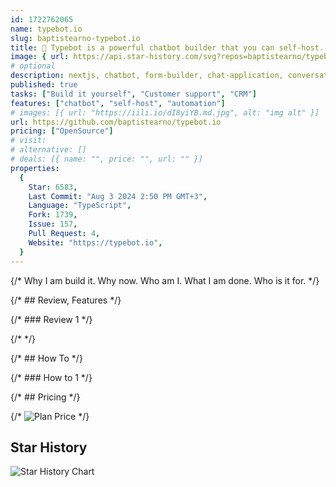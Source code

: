 ```yaml
---
id: 1722762065
name: typebot.io
slug: baptistearno-typebot.io
title: 💬 Typebot is a powerful chatbot builder that you can self-host.
image: { url: https://api.star-history.com/svg?repos=baptistearno/typebot.io }
# optional
description: nextjs, chatbot, form-builder, chat-application, conversational-bots, tailwindcss,  ,
published: true
tasks: ["Build it yourself", "Customer support", "CRM"]
features: ["chatbot", "self-host", "automation"]
# images: [{ url: "https://iili.io/dI8yiYB.md.jpg", alt: "img alt" }]
url: https://github.com/baptistearno/typebot.io
pricing: ["OpenSource"]
# visit:
# alternative: []
# deals: [{ name: "", price: "", url: "" }]
properties:
  {
    Star: 6583,
    Last Commit: "Aug 3 2024 2:50 PM GMT+3",
    Language: "TypeScript",
    Fork: 1739,
    Issue: 157,
    Pull Request: 4,
    Website: "https://typebot.io",
  }
---
```


{/* Why I am build it. Why now. Who am I. What I am done. Who is it for. */}

{/* ## Review, Features */}

{/* ### Review 1 */}

{/* <DetailYoutube videoId="" startTime={0} /> */}

{/* ## How To */}

{/* ### How to 1 */}

{/* ## Pricing */}

{/* <Img src="" alt="Plan Price" /> */}

## Star History

![Star History Chart](https://api.star-history.com/svg?repos=baptistearno/typebot.io)

